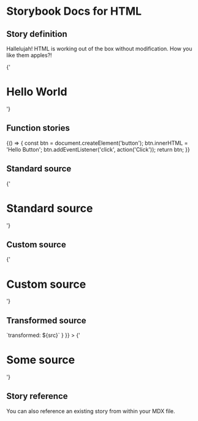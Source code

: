 
# Storybook Docs for HTML

<Meta title="Addons/Docs" />

## Story definition

Hallelujah! HTML is working out of the box without modification.
How you like them apples?!

<Story name="heading" height="100px">
  {'<h1>Hello World</h1>'}
</Story>

## Function stories

<Story name="function" height="100px">
  {() => {
    const btn = document.createElement('button');
    btn.innerHTML = 'Hello Button';
    btn.addEventListener('click', action('Click'));
    return btn;
  }}
</Story>

## Standard source

<Canvas>
  <Story name="standard source" height="100px">
    {'<h1>Standard source</h1>'}
  </Story>
</Canvas>

## Custom source

<Canvas>
  <Story name="custom source" height="100px" parameters={{ docs: { source: { code: 'hello' } } }}>
    {'<h1>Custom source</h1>'}
  </Story>
</Canvas>

## Transformed source

<Canvas>
  <Story
    name="transformed source"
    height="100px"
    parameters={{ docs: { transformSource: (src) => `transformed: ${src}` } }}
  >
    {'<h1>Some source</h1>'}
  </Story>
</Canvas>

## Story reference

You can also reference an existing story from within your MDX file.

<Story id="welcome--welcome" height="800px" />
